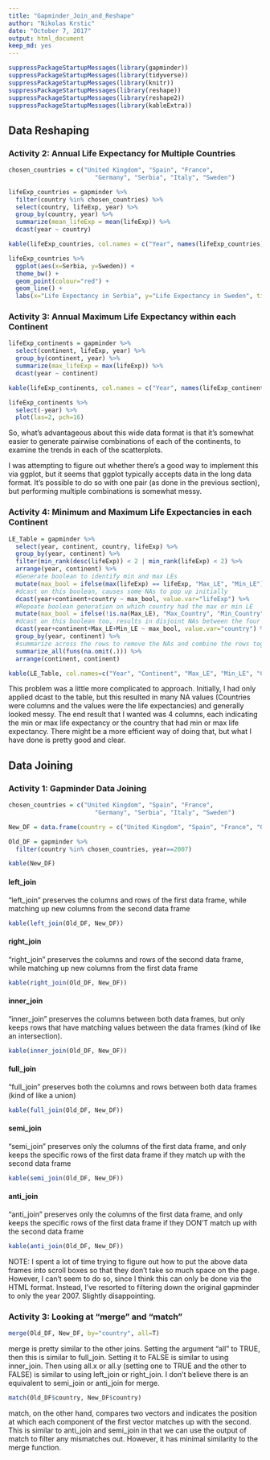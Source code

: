```yaml
---
title: "Gapminder_Join_and_Reshape"
author: "Nikolas Krstic"
date: "October 7, 2017"
output: html_document
keep_md: yes
---
```


```r
suppressPackageStartupMessages(library(gapminder))
suppressPackageStartupMessages(library(tidyverse))
suppressPackageStartupMessages(library(knitr))
suppressPackageStartupMessages(library(reshape))
suppressPackageStartupMessages(library(reshape2))
suppressPackageStartupMessages(library(kableExtra))
```

## Data Reshaping

### Activity 2: Annual Life Expectancy for Multiple Countries

```r
chosen_countries = c("United Kingdom", "Spain", "France",
                        "Germany", "Serbia", "Italy", "Sweden")

lifeExp_countries = gapminder %>%
  filter(country %in% chosen_countries) %>%
  select(country, lifeExp, year) %>%
  group_by(country, year) %>%
  summarize(mean_lifeExp = mean(lifeExp)) %>%
  dcast(year ~ country)

kable(lifeExp_countries, col.names = c("Year", names(lifeExp_countries)[2:ncol(lifeExp_countries)]))
```

```r
lifeExp_countries %>%
  ggplot(aes(x=Serbia, y=Sweden)) +
  theme_bw() +
  geom_point(colour="red") +
  geom_line() +
  labs(x="Life Expectancy in Serbia", y="Life Expectancy in Sweden", title="Life Expectancy during 1952-2007")
```


### Activity 3: Annual Maximum Life Expectancy within each Continent

```r
lifeExp_continents = gapminder %>%
  select(continent, lifeExp, year) %>%
  group_by(continent, year) %>%
  summarize(max_lifeExp = max(lifeExp)) %>%
  dcast(year ~ continent)

kable(lifeExp_continents, col.names = c("Year", names(lifeExp_continents)[2:ncol(lifeExp_continents)]))
```

```r
lifeExp_continents %>%
  select(-year) %>%
  plot(las=2, pch=16)
```

So, what's advantageous about this wide data format is that it's somewhat easier to generate pairwise combinations of each of the continents, to examine the trends in each of the scatterplots.

I was attempting to figure out whether there's a good way to implement this via ggplot, but it seems that ggplot typically accepts data in the long data format. It's possible to do so with one pair (as done in the previous section), but performing multiple combinations is somewhat messy.


### Activity 4: Minimum and Maximum Life Expectancies in each Continent

```r
LE_Table = gapminder %>%
  select(year, continent, country, lifeExp) %>%
  group_by(year, continent) %>%
  filter(min_rank(desc(lifeExp)) < 2 | min_rank(lifeExp) < 2) %>% 
  arrange(year, continent) %>%
  #Generate boolean to identify min and max LEs
  mutate(max_bool = ifelse(max(lifeExp) == lifeExp, "Max_LE", "Min_LE")) %>%
  #dcast on this boolean, causes some NAs to pop up initially
  dcast(year+continent+country ~ max_bool, value.var="lifeExp") %>%
  #Repeate boolean generation on which country had the max or min LE
  mutate(max_bool = ifelse(!is.na(Max_LE), "Max_Country", "Min_Country")) %>%
  #dcast on this boolean too, results in disjoint NAs between the four columns made
  dcast(year+continent+Max_LE+Min_LE ~ max_bool, value.var="country") %>%
  group_by(year, continent) %>%
  #summarize across the rows to remove the NAs and combine the rows together
  summarize_all(funs(na.omit(.))) %>%
  arrange(continent, continent)

kable(LE_Table, col.names=c("Year", "Continent", "Max_LE", "Min_LE", "Country_with_Max_LE", "Country_with_Min_LE"))
```

This problem was a little more complicated to approach. Initially, I had only applied dcast to the table, but this resulted in many NA values (Countries were columns and the values were the life expectancies) and generally looked messy. The end result that I wanted was 4 columns, each indicating the min or max life expectancy or the country that had min or max life expectancy. There might be a more efficient way of doing that, but what I have done is pretty good and clear.


## Data Joining

### Activity 1: Gapminder Data Joining

```r
chosen_countries = c("United Kingdom", "Spain", "France",
                        "Germany", "Serbia", "Italy", "Sweden")

New_DF = data.frame(country = c("United Kingdom", "Spain", "France", "Germany", "Serbia", "Italy", "Sweden"), Language = c("English", "Spanish", "French", "German", "Serbian", "Italian", "Swedish"), Capital = c("London", "Madrid", "Paris", "Berlin", "Belgrade", "Rome", "Stockholm"), NATO_Member = c("Yes", "Yes", "Yes", "Yes", "No", "Yes", "No"))

Old_DF = gapminder %>%
  filter(country %in% chosen_countries, year==2007)

kable(New_DF)
```


#### left_join

"left_join" preserves the columns and rows of the first data frame, while matching up new columns from the second data frame
```r
kable(left_join(Old_DF, New_DF))
```


#### right_join
"right_join" preserves the columns and rows of the second data frame, while matching up new columns from the first data frame
```r
kable(right_join(Old_DF, New_DF))
```


#### inner_join
"inner_join" preserves the columns between both data frames, but only keeps rows that have matching values between the data frames (kind of like an intersection).
```r
kable(inner_join(Old_DF, New_DF))
```


#### full_join
"full_join" preserves both the columns and rows between both data frames (kind of like a union)
```r
kable(full_join(Old_DF, New_DF))
```


#### semi_join
"semi_join" preserves only the columns of the first data frame, and only keeps the specific rows of the first data frame if they match up with the second data frame
```r
kable(semi_join(Old_DF, New_DF))
```


#### anti_join
"anti_join" preserves only the columns of the first data frame, and only keeps the specific rows of the first data frame if they DON'T match up with the second data frame
```r
kable(anti_join(Old_DF, New_DF))
```


NOTE: I spent a lot of time trying to figure out how to put the above data frames into scroll boxes so that they don't take so much space on the page.  However, I can't seem to do so, since I think this can only be done via the HTML format. Instead, I've resorted to filtering down the original gapminder to only the year 2007. Slightly disappointing.

### Activity 3: Looking at "merge" and "match"

```r
merge(Old_DF, New_DF, by="country", all=T)
```

merge is pretty similar to the other joins. Setting the argument "all" to TRUE, then this is similar to full_join. Setting it to FALSE is similar to using inner_join. Then using all.x or all.y (setting one to TRUE and the other to FALSE) is similar to using left_join or right_join. I don't believe there is an equivalent to semi_join or anti_join for merge.

```r
match(Old_DF$country, New_DF$country)
```

match, on the other hand, compares two vectors and indicates the position at which each component of the first vector matches up with the second. This is similar to anti_join and semi_join in that we can use the output of match to filter any mismatches out. However, it has minimal similarity to the merge function.








